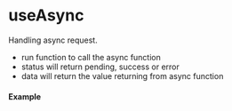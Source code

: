 
<Meta title='Side-effect/useAsync' component={Demo} />

# useAsync

Handling async request.

- run function to call the async function
- status will return pending, success or error
- data will return the value returning from async function

#### Example

<Canvas>
  <Story story={Demo} name='useAsync' />
</Canvas>
